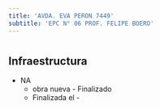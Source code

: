 ```yaml
---
title: 'AVDA. EVA PERON 7449'
subtitle: 'EPC N° 06 PROF. FELIPE BOERO'
---
```


#
## Infraestructura

* NA 
    + obra nueva - Finalizado 
    + Finalizada el - 




